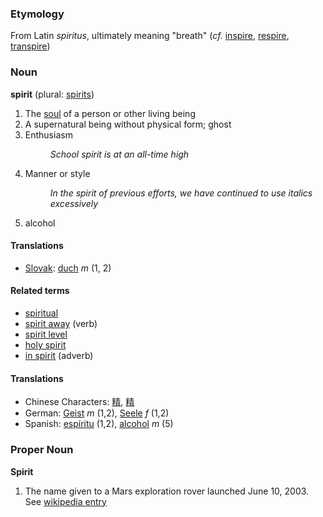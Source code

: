 ===Etymology===
From Latin ''spiritus'', ultimately meaning "breath" (''cf.'' [[inspire]], [[respire]], [[transpire]])

===Noun===
'''spirit''' (plural: [[spirits]])

# The [[soul]] of a person or other living being
# A supernatural being without physical form; ghost
# Enthusiasm
#: ''School spirit is at an all-time high''
# Manner or style
#: ''In the spirit of previous efforts, we have continued to use italics excessively''
# alcohol

====Translations====
*[[Slovak]]: [[duch]] ''m'' (1, 2)

====Related terms====
*[[spiritual]]
*[[spirit away]] (verb)
*[[spirit level]]
*[[holy spirit]]
*[[in spirit]] (adverb)

====Translations====
*Chinese Characters: [[精]], [[精]]
*German: [[Geist]] ''m'' (1,2), [[Seele]] ''f'' (1,2)
*Spanish: [[espíritu]] (1,2), [[alcohol]] ''m'' (5)

===Proper Noun===
'''Spirit'''

#The name given to a Mars exploration rover launched June 10, 2003.  See [[w:MER-A|wikipedia entry]]